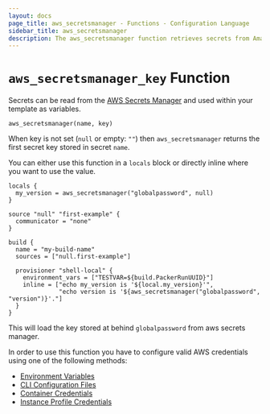 ```yaml
---
layout: docs
page_title: aws_secretsmanager - Functions - Configuration Language
sidebar_title: aws_secretsmanager
description: The aws_secretsmanager function retrieves secrets from Amazon secretsmanager stores.
---
```



# `aws_secretsmanager_key` Function

Secrets can be read from the [AWS Secrets
Manager](https://aws.amazon.com/secrets-manager/) and used within your template
as variables.

```hcl
aws_secretsmanager(name, key)
```

When key is not set (`null` or empty: `""`) then `aws_secretsmanager` returns
the first secret key stored in secret `name`.

You can either use this function in a `locals` block or directly inline where
you want to use the value.

```hcl
locals {
  my_version = aws_secretsmanager("globalpassword", null)
}

source "null" "first-example" {
  communicator = "none"
}

build {
  name = "my-build-name"
  sources = ["null.first-example"]

  provisioner "shell-local" {
    environment_vars = ["TESTVAR=${build.PackerRunUUID}"]
    inline = ["echo my_version is '${local.my_version}'",
              "echo version is '${aws_secretsmanager("globalpassword", "version")}'."]
  }
}
```

This will load the key stored at behind `globalpassword` from aws secrets
manager.


In order to use this function you have to configure valid AWS credentials using
one of the following methods:

- [Environment Variables](https://docs.aws.amazon.com/cli/latest/userguide/cli-configure-envvars.html)
- [CLI Configuration Files](https://docs.aws.amazon.com/cli/latest/userguide/cli-configure-files.html)
- [Container Credentials](https://docs.aws.amazon.com/AmazonECS/latest/developerguide/task-iam-roles.html)
- [Instance Profile Credentials](https://docs.aws.amazon.com/AWSEC2/latest/UserGuide/iam-roles-for-amazon-ec2.html)

